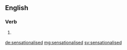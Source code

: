 ==English==

===Verb===
{{head|en}}

# {{context|British|lang=en}} {{en-past of|sensationalise}}

[[de:sensationalised]]
[[mg:sensationalised]]
[[sv:sensationalised]]